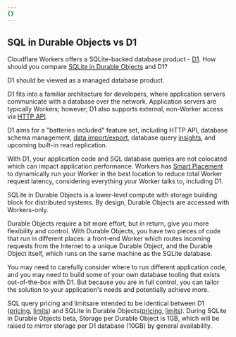 ```yaml
---
{}
---
```


## SQL in Durable Objects vs D1

Cloudflare Workers offers a SQLite-backed database product - [D1](/d1/). How should you compare [SQLite in Durable Objects](/durable-objects/best-practices/access-durable-objects-storage/#sql-storage) and D1?

D1 should be viewed as a managed database product. 

D1 fits into a familiar architecture for developers, where application servers communicate with a database over the network. Application servers are typically Workers; however, D1 also supports external, non-Worker access via [HTTP API](https://developers.cloudflare.com/api/operations/cloudflare-d1-create-database). 

D1 aims for a "batteries included" feature set, including HTTP API, database schema management, [data import/export](/d1/build-with-d1/import-export-data/), database query [insights](/d1/observability/metrics-analytics/#query-insights), and upcoming built-in read replication. 

With D1, your application code and SQL database queries are not colocated which can impact application performance. Workers has [Smart Placement](/workers/configuration/smart-placement/#_top) to dynamically run your Worker in the best location to reduce total Worker request latency, considering everything your Worker talks to, including D1.

SQLite in Durable Objects is a lower-level compute with storage building block for distributed systems. By design, Durable Objects are accessed with Workers-only.

Durable Objects require a bit more effort, but in return, give you more flexibility and control. With Durable Objects, you have two pieces of code that run in different places: a front-end Worker which routes incoming requests from the Internet to a unique Durable Object, and the Durable Object itself, which runs on the same machine as the SQLite database. 
 
You may need to carefully consider where to run different application code, and you may need to build some of your own database tooling that exists out-of-the-box with D1. But because you are in full control, you can tailor the solution to your application's needs and potentially achieve more.

SQL query pricing and limitsare intended to be identical between D1 ([pricing](/d1/platform/pricing/), [limits](/d1/platform/limits/)) and SQLite in Durable Objects([pricing](/durable-objects/platform/pricing/#sql-storage-billing), [limits](/durable-objects/platform/limits/)). During SQLite in Durable Objects beta, Storage per Durable Object is 1GB, which will be raised to mirror storage per D1 database (10GB) by general availability.